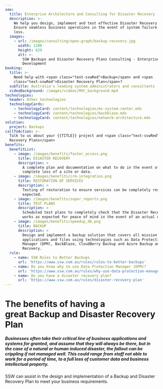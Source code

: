 ```yaml
---
seo:
  title: Enterprise Architecture and Consulting for Disaster Recovery
  description: >-
    We help you design, implement and test effective Disaster Recovery plans.
    Ensure seamless business operations in the event of system failure or data
    loss.
  images:
    - url: /images/consulting/open-graph/backup-recovery.jpg
      width: 1200
      height: 629
      alt: >-
        SSW Backups and Disaster Recovery Plans Consulting - Enterprise Software
        Development
booking:
  title: >-
    Need help with <span class="text-sswRed">Backup</span> and <span
    class="text-sswRed">Disaster Recovery Plan</span>?
  subTitle: Australia's leading system administrators and consultants
  videoBackground: /images/videos/MVC_background.mp4
technologies:
  header: Other technologies
  technologyCards:
    - technologyCard: content/technologies/ms-system-center.mdx
    - technologyCard: content/technologies/backblaze.mdx
    - technologyCard: content/technologies/network-architecture.mdx
solution:
  project: Backups
callToAction: >-
  Talk to us about your {{TITLE}} project and <span class="text-sswRed">Disaster
  Recovery Plans</span>
benefits:
  benefitList:
    - image: /images/benefits/faster_access.png
      title: DISASTER RECOVERY
      description: >
        A complete plan and documentation on what to do in the event of a
        complete loss of a site or data.
    - image: /images/benefits/crm-integration.png
      title: RESTORATION OF SERVICES
      description: >
        Testing of restoration to ensure services can be completely restored as
        expected.
    - image: /images/benefits/super_reports.png
      title: TEST PLANS
      description: >
        Scheduled test plans to completely check that the Disaster Recovery plan
        works as expected for peace of mind in the event of an actual disaster.
    - image: /images/benefits/speedup_db.png
      title: BACKUP
      description: >
        Design and implement a backup solution that covers all mission critical
        applications and files using technologies such as Data Protection
        Manager (DPM), BackBlaze, CloudBerry Backup and Azure Backup and Site
        Recovery.
  rule:
    - name: SSW Rules to Better Backups
      url: 'https://www.ssw.com.au/rules/rules-to-better-backups'
    - name: Do you know why to use Data Protection Manager (DPM)?
      url: 'https://www.ssw.com.au/rules/why-use-data-protection-manager/'
    - name: Do you have a disaster recovery plan?
      url: 'https://www.ssw.com.au/rules/disaster-recovery-plan'
---
```


# The benefits of having a great Backup and Disaster Recovery Plan

##### Businesses often take their critical line of business applications and systems for granted, and assume that they will always be there, but in the case of a natural or human induced disaster, the fallout can be crippling if not managed well. This could range from staff not able to work for a period of time, to a full loss of customer data and business intellectual property.

SSW can assist in the design and implementation of a Backup and Disaster Recovery Plan to meet your business requirements.
